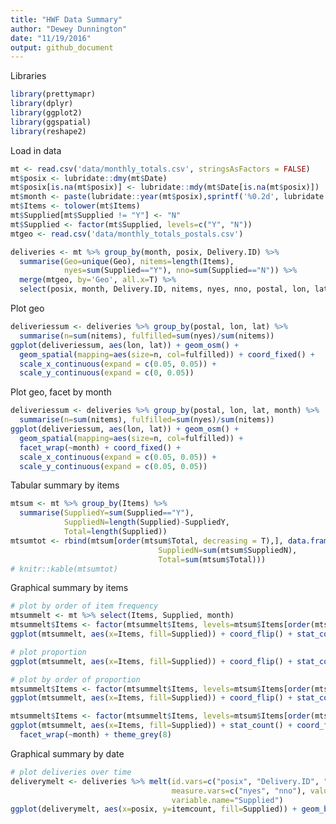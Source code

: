 ```yaml
---
title: "HWF Data Summary"
author: "Dewey Dunnington"
date: "11/19/2016"
output: github_document
---
```


Libraries

```r
library(prettymapr)
library(dplyr)
library(ggplot2)
library(ggspatial)
library(reshape2)
```

Load in data

```r
mt <- read.csv('data/monthly_totals.csv', stringsAsFactors = FALSE)
mt$posix <- lubridate::dmy(mt$Date)
mt$posix[is.na(mt$posix)] <- lubridate::mdy(mt$Date[is.na(mt$posix)])
mt$month <- paste(lubridate::year(mt$posix),sprintf('%0.2d', lubridate::month(mt$posix)), sep="-")
mt$Items <- tolower(mt$Items)
mt$Supplied[mt$Supplied != "Y"] <- "N"
mt$Supplied <- factor(mt$Supplied, levels=c("Y", "N"))
mtgeo <- read.csv('data/monthly_totals_postals.csv')

deliveries <- mt %>% group_by(month, posix, Delivery.ID) %>% 
  summarise(Geo=unique(Geo), nitems=length(Items), 
            nyes=sum(Supplied=="Y"), nno=sum(Supplied=="N")) %>% 
  merge(mtgeo, by='Geo', all.x=T) %>% 
  select(posix, month, Delivery.ID, nitems, nyes, nno, postal, lon, lat)
```

Plot geo

```r
deliveriessum <- deliveries %>% group_by(postal, lon, lat) %>% 
  summarise(n=sum(nitems), fulfilled=sum(nyes)/sum(nitems))
ggplot(deliveriessum, aes(lon, lat)) + geom_osm() + 
  geom_spatial(mapping=aes(size=n, col=fulfilled)) + coord_fixed() +
  scale_x_continuous(expand = c(0.05, 0.05)) + 
  scale_y_continuous(expand = c(0, 0.05))
```

Plot geo, facet by month

```r
deliveriessum <- deliveries %>% group_by(postal, lon, lat, month) %>% 
  summarise(n=sum(nitems), fulfilled=sum(nyes)/sum(nitems))
ggplot(deliveriessum, aes(lon, lat)) + geom_osm() + 
  geom_spatial(mapping=aes(size=n, col=fulfilled)) +
  facet_wrap(~month) + coord_fixed() +
  scale_x_continuous(expand = c(0.05, 0.05)) + 
  scale_y_continuous(expand = c(0.05, 0.05))
```

Tabular summary by items

```r
mtsum <- mt %>% group_by(Items) %>% 
  summarise(SuppliedY=sum(Supplied=="Y"), 
            SuppliedN=length(Supplied)-SuppliedY, 
            Total=length(Supplied))
mtsumtot <- rbind(mtsum[order(mtsum$Total, decreasing = T),], data.frame(Items="Totals", SuppliedY=sum(mtsum$SuppliedY),
                                 SuppliedN=sum(mtsum$SuppliedN),
                                 Total=sum(mtsum$Total)))
# knitr::kable(mtsumtot)
```


Graphical summary by items

```r
# plot by order of item frequency
mtsummelt <- mt %>% select(Items, Supplied, month)
mtsummelt$Items <- factor(mtsummelt$Items, levels=mtsum$Items[order(mtsum$Total)])
ggplot(mtsummelt, aes(x=Items, fill=Supplied)) + coord_flip() + stat_count()

# plot proportion
ggplot(mtsummelt, aes(x=Items, fill=Supplied)) + coord_flip() + stat_count(position='fill')

# plot by order of proportion
mtsummelt$Items <- factor(mtsummelt$Items, levels=mtsum$Items[order(mtsum$SuppliedY/mtsum$Total)])
ggplot(mtsummelt, aes(x=Items, fill=Supplied)) + coord_flip() + stat_count(position='fill')
```

```r
mtsummelt$Items <- factor(mtsummelt$Items, levels=mtsum$Items[order(mtsum$Total)])
ggplot(mtsummelt, aes(x=Items, fill=Supplied)) + stat_count() + coord_flip() +
  facet_wrap(~month) + theme_grey(8)
```


Graphical summary by date

```r
# plot deliveries over time
deliverymelt <- deliveries %>% melt(id.vars=c("posix", "Delivery.ID", "nitems", "postal"),
                                    measure.vars=c("nyes", "nno"), value.name="itemcount",
                                    variable.name="Supplied")
ggplot(deliverymelt, aes(x=posix, y=itemcount, fill=Supplied)) + geom_bar(stat='identity')
```
